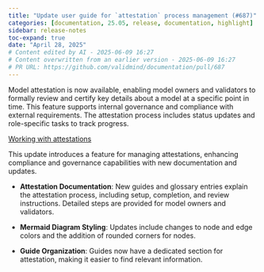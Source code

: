 ```yaml
---
title: "Update user guide for `attestation` process management (#687)"
categories: [documentation, 25.05, release, documentation, highlight]
sidebar: release-notes
toc-expand: true
date: "April 28, 2025"
# Content edited by AI - 2025-06-09 16:27
# Content overwritten from an earlier version - 2025-06-09 16:27
# PR URL: https://github.com/validmind/documentation/pull/687
---
```


Model attestation is now available, enabling model owners and validators to formally review and certify key details about a model at a specific point in time. This feature supports internal governance and compliance with external requirements. The attestation process includes status updates and role-specific tasks to track progress.

[Working with attestations](/guide/attestation/working-with-attestations.qmd)

This update introduces a feature for managing attestations, enhancing compliance and governance capabilities with new documentation and updates.

- **Attestation Documentation**: New guides and glossary entries explain the attestation process, including setup, completion, and review instructions. Detailed steps are provided for model owners and validators.

- **Mermaid Diagram Styling**: Updates include changes to node and edge colors and the addition of rounded corners for nodes.

- **Guide Organization**: Guides now have a dedicated section for attestation, making it easier to find relevant information.

<!--- VALIDATION SUMMARY
Content Type: title
Validation Status: CHECK
Attempts: 7
Last Validation: 2025-06-09 16:25:59
Result: The edited content is a clear and concise improvement over the original. It specifies the action ("Update") and provides a more detailed focus on the "attestation process management," which adds clarity to the purpose of the user guide updates. The use of backticks around "attestation" suggests it m...
Reedit Available: Yes
Reedit Message: The edited content is a clear and concise improvement over the original. It specifies the action ("Update") and provides a more detailed focus on the "attestation process management," which adds clari...
--->
